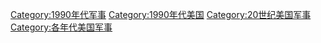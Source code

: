 [[Category:1990年代军事|Category:1990年代军事]]
[[Category:1990年代美国|Category:1990年代美国]]
[[Category:20世纪美国军事|Category:20世纪美国军事]]
[[Category:各年代美国军事|Category:各年代美国军事]]